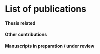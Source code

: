 # List of publications {-}

#### Thesis related {-}

\begin{itemize}
    \item Einstein et al. 1918
    \item ...
\end{itemize}


#### Other contributions {-}

\begin{itemize}
    \item Newton et al. 1687
    \item ...
\end{itemize}

#### Manuscripts in preparation / under review {-}

